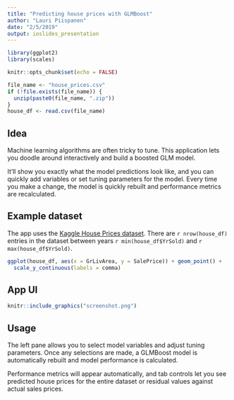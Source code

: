 ```yaml
---
title: "Predicting house prices with GLMBoost"
author: "Lauri Piispanen"
date: "2/5/2019"
output: ioslides_presentation
---
```


```r
library(ggplot2)
library(scales)

knitr::opts_chunk$set(echo = FALSE)

file_name <- "house_prices.csv"
if (!file.exists(file_name)) {
  unzip(paste0(file_name, ".zip"))
}
house_df <- read.csv(file_name)
```

## Idea

Machine learning algorithms are often tricky to tune. This application lets you doodle around interactively and build a boosted GLM model.

It'll show you exactly what the model predictions look like, and you can quickly add variables or set tuning parameters for the model. Every time you make a change, the model is quickly rebuilt and performance metrics are recalculated.

## Example dataset

The app uses the [Kaggle House Prices dataset](https://www.kaggle.com/c/house-prices-advanced-regression-techniques). There are `r nrow(house_df)` entries in the dataset between years `r min(house_df$YrSold)` and `r max(house_df$YrSold)`.

```r
ggplot(house_df, aes(x = GrLivArea, y = SalePrice)) + geom_point() +
  scale_y_continuous(labels = comma)
```

## App UI

```r
knitr::include_graphics("screenshot.png")
```


## Usage

The left pane allows you to select model variables and adjust tuning parameters. Once any selections are made, a GLMBoost model is automatically rebuilt and model performance is calculated.

Performance metrics will appear automatically, and tab controls let you see predicted house prices for the entire dataset or residual values against actual sales prices.